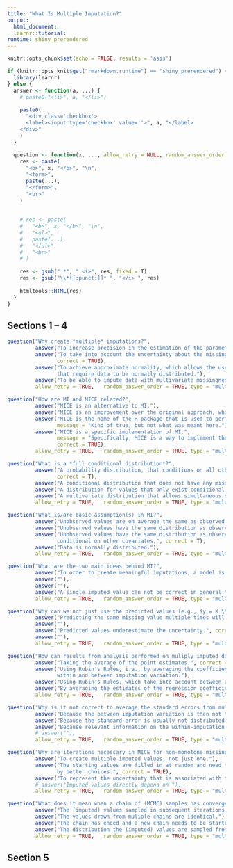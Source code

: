 ```yaml
---
title: "What Is Multiple Imputation?"
output: 
  html_document:
  learnr::tutorial:
runtime: shiny_prerendered
---
```


```r
knitr::opts_chunk$set(echo = FALSE, results = 'asis')
```

```r
if (knitr::opts_knit$get("rmarkdown.runtime") == "shiny_prerendered") {
  library(learnr)
} else {
  answer <- function(a, ...) {
    # paste0("<li>", a, "</li>")
    
    paste0(
      "<div class='checkbox'>
      <label><input type='checkbox' value=''>", a, "</label>
    </div>"
    )
  }
  
  question <- function(x, ..., allow_retry = NULL, random_answer_order = NULL, type = NULL) {
    res <- paste(
      "<b>", x, "</b>", "\n",
      "<form>",
      paste(...),
      "</form>",
      "<br>"
    )
    
    
    # res <- paste(
    #   "<b>", x, "</b>", "\n",
    #   "<ul>",
    #   paste(...),
    #   "</ul>",
    #   "<br>"
    # )
    
    res <- gsub(" *", " <i>", res, fixed = T)
    res <- gsub("\\*[[:punct:]]* ", "</i> ", res)
    
    htmltools::HTML(res)
  }
}

```


## Sections 1 -- 4

```r
question("Why create *multiple* imputations?",
         answer("To increase precision in the estimation of the parameters."),
         answer("To take into account the uncertainty about the missing values.",
                correct = TRUE),
         answer("To achieve approximate normality, which allows the use of methods 
                that require data to be normally distributed."),
         answer("To be able to impute data with multivariate missingness."),
         allow_retry = TRUE,   random_answer_order = TRUE, type = "multiple")
```


```r
question("How are MI and MICE related?",
         answer("MICE is an alternative to MI."),
         answer("MICE is an improvement over the original approach, which is MI."),
         answer("MICE is the name of the R package that is used to perform MI.",
                message = "Kind of true, but not what was meant here."),
         answer("MICE is a specific implementation of MI.",
                message = "Specifically, MICE is a way to implement the imputation step of MI.",
                correct = TRUE),
         allow_retry = TRUE,   random_answer_order = TRUE, type = "multiple")
```


```r
question("What is a *full conditional distribution*?",
         answer("A probability distribution, that conditions on all other variables.",
                correct = T),
         answer("A conditional distribution that does not have any missing values."),
         answer("A distribution for values that only exist conditional on the value on some other variable."),
         answer("A multivariate distribution that allows simultaneous sampling of multiple values."),
         allow_retry = TRUE,   random_answer_order = TRUE, type = "multiple")
```


```r
question("What is/are basic assumption(s) in MI?",
         answer("Unobserved values are on average the same as observed values."),
         answer("Unobserved values have the same distribution as observed values."),
         answer("Unobserved values have the same distribution as observed values,
                conditional on other covariates.", correct = T),
         answer("Data is normally distributed."),
         allow_retry = TRUE,   random_answer_order = TRUE, type = "multiple")
```


```r
question("What are the two main ideas behind MI?",
         answer("In order to create meaningful imputations, a model is necessary.", correct = TRUE),
         answer(""),
         answer(""),
         answer("A single imputed value can not be correct in general.", correct = TRUE),
         allow_retry = TRUE,   random_answer_order = TRUE, type = "multiple")
```

```r
question("Why can we not just use the predicted values (e.g., $y = X \\beta$) as imputations?",
         answer("Predicting the same missing value multiple times will always result in the same value.", correct = T),
         answer(""),
         answer("Predicted values underestimate the uncertainty.", correct = TRUE),
         answer(""),
         allow_retry = TRUE,   random_answer_order = TRUE, type = "multiple")
```

```r
question("How can results from analysis performed on muliply imputed data be combined?",
         answer("Taking the average of the point estimates.", correct = TRUE),
         answer("Using Rubin's Rules, i.e., by averaging the coefficients and the 
                within and between imputation variation."),
         answer("Using Rubin's Rules, which take into account between and within imputation variability.", correct = TRUE),
         answer("By averaging the estimates of the regression coefficients and adding up the corresponding standard errors."),
         allow_retry = TRUE,   random_answer_order = TRUE, type = "multiple")
```

```r
question("Why is it not correct to average the standard errors from multiple analyses of imputed data to obtain the overall results?",
         answer("Because the between imputation variation is then not taken into account.", correct = TRUE),
         answer("Because the standard error is usually not distributed symmetrically."),
         answer("Because relevant information on the within-imputation variation is lost."),
         # answer(""),
         allow_retry = TRUE,   random_answer_order = TRUE, type = "multiple")
```


```r
question("Why are iterations necessary in MICE for non-monotone missing patterns?",
         answer("To create multiple imputed values, not just one."),
         answer("The starting values are filled in at random and need to be replaced
                by better choices.", correct = TRUE),
         answer("To represent the uncertainty that is associated with the missing values."),
         # answer("Imputed values directly depend on "),
         allow_retry = TRUE,   random_answer_order = TRUE, type = "multiple")
```


```r
question("What does it mean when a chain of (MCMC) samples has converged?",
         answer("The (imputed) values sampled in subsequent iterations are identical."),
         answer("The values drawn from muliple chains are identical."),
         answer("The chain has ended and a new chain needs to be started."),
         answer("The distribution the (imputed) values are sampled from remains stable.", correct = TRUE),
         allow_retry = TRUE,   random_answer_order = TRUE, type = "multiple")
```


## Section 5
```r

```

